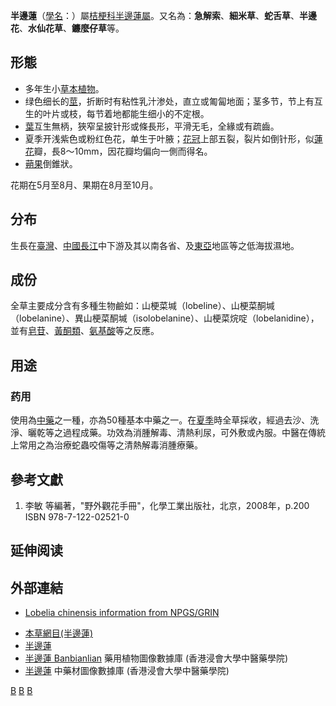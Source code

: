 {{medical}}
{{Speciesbox
| taxon =  Lobelia chinensis
| image = Lobelia chinensis 01.jpg
| image_caption = 半邊蓮的花
| binomial_authority = Lour.
}}

'''半邊蓮'''（[[學名|學名]]：''{{lang|la|Lobelia chinensis}}''）屬[[桔梗科|桔梗科]][[半邊蓮屬|半邊蓮屬]]。又名為：'''急解索'''、'''細米草'''、'''蛇舌草'''、'''半邊花'''、'''水仙花草'''、'''鐮麼仔草'''等。

==形態==
*多年生小[[草本植物|草本植物]]。
*绿色细长的[[莖|莖]]，折断时有粘性乳汁渗处，直立或匍匐地面；茎多节，节上有互生的叶片或枝，每节着地都能生细小的不定根。
*[[葉|葉]]互生無柄，狹窄呈披针形或條長形，平滑无毛，全緣或有疏齒。
*夏季开浅紫色或粉红色花，单生于叶腋；[[花冠|花冠]]上部五裂，裂片如倒针形，似[[蓮花|蓮花]]瓣，長8～10mm，因花瓣均偏向一側而得名。
*[[蒴果|蒴果]]倒錐狀。

花期在5月至8月、果期在8月至10月。
<!-- 檔案不存在 [[File:半邊蓮|缩略图]] -->

==分布==
生長在[[臺灣|臺灣]]、[[中國|中國]][[長江|長江]]中下游及其以南各省、及[[東亞|東亞]]地區等之低海拔濕地。

==成份==
全草主要成分含有多種生物鹼如：山梗菜堿（lobeline）、山梗菜酮堿（lobelanine）、異山梗菜酮堿（isolobelanine）、山梗菜烷啶（lobelanidine），並有[[皂苷|皂苷]]、[[黃酮類|黃酮類]]、[[氨基酸|氨基酸]]等之反應。

==用途==
===药用===
使用為[[中藥|中藥]]之一種，亦為50種基本中藥之一。在[[夏季|夏季]]時全草採收，經過去沙、洗淨、曬乾等之過程成藥。功效為消腫解毒、清熱利尿，可外敷或內服。中醫在傳統上常用之為治療蛇蟲咬傷等之清熱解毒消腫療藥。

==參考文獻==
#李敏 等編著，"野外觀花手冊"，化學工業出版社，北京，2008年，p.200  ISBN 978-7-122-02521-0

== 延伸阅读 ==
{{Wikisource further reading}}

==外部連結==
{{commons|Lobelia chinensis}}
*{{en}} [https://web.archive.org/web/20110605111152/http://www.ars-grin.gov/cgi-bin/npgs/html/taxon.pl?423459 Lobelia chinensis information from NPGS/GRIN]
* [https://web.archive.org/web/20080619041536/http://www.duosuccess.com/BZGM/b018.htm 本草網目(半邊蓮)]
* [https://web.archive.org/web/20081212023244/http://www.hulu.com.tw/tfd/%E5%8D%8A%E9%82%8A%E8%93%AE.htm 半邊蓮]
* [http://libproject.hkbu.edu.hk/was40/detail?lang=ch&channelid=1288&searchword=herb_id=D00195 半邊蓮 Banbianlian] {{Wayback|url=http://libproject.hkbu.edu.hk/was40/detail?lang=ch&channelid=1288&searchword=herb_id=D00195 |date=20190808233228 }} 藥用植物圖像數據庫 (香港浸會大學中醫藥學院) {{zh}}{{en}}
*[https://sys01.lib.hkbu.edu.hk/cmed/mmid/detail.php?pid=B00260 半邊蓮] 中藥材圖像數據庫  (香港浸會大學中醫藥學院) {{zh}}{{en}} 


{{Taxonbar|from=Q3268084}}

[[Category:半边莲属|B]]
[[Category:中药|B]]
[[Category:藥用植物|B]]
